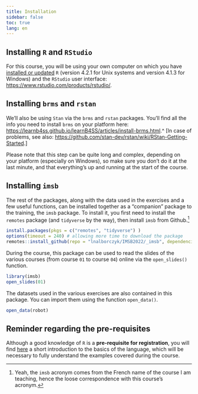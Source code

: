 ```yaml
---
title: Installation
sidebar: false
toc: true
lang: en
---
```


## Installing `R` and `RStudio`

For this course, you will be using your own computer on which you have [installed or updated](https://pbil.univ-lyon1.fr/CRAN/) `R` (version 4.2.1 for Unix systems and version 4.1.3 for Windows) and the `RStudio` user interface: <https://www.rstudio.com/products/rstudio/>. 

## Installing `brms` and `rstan`

We'll also be using `Stan` via the `brms` and `rstan` packages. You'll find all the info you need to install `brms` on your platform here: <https://learnb4ss.github.io/learnB4SS/articles/install-brms.html>.^ [In case of problems, see also: <https://github.com/stan-dev/rstan/wiki/RStan-Getting-Started>.]

Please note that this step can be quite long and complex, depending on your platform (especially on Windows), so make sure you don't do it at the last minute, and that everything's up and running at the start of the course.

## Installing `imsb`

The rest of the packages, along with the data used in the exercises and a few useful functions, can be installed together as a "companion" package to the training, the `imsb` package. To install it, you first need to install the `remotes` package (and `tidyverse` by the way), then install `imsb` from Github.^[Yeah, the `imsb` acronym comes from the French name of the course I am teaching, hence the loose correspondence with this course's acronym.]

```r
install.packages(pkgs = c("remotes", "tidyverse") )
options(timeout = 240) # allowing more time to download the package
remotes::install_github(repo = "lnalborczyk/IMSB2022/_imsb", dependencies = TRUE)
```

During the course, this package can be used to read the slides of the various courses (from course `01` to course `04`) online via the `open_slides()` function.

```r
library(imsb)
open_slides(01)
```

The datasets used in the various exercises are also contained in this package. You can import them using the function `open_data()`.

```r
open_data(robot)
```

## Reminder regarding the pre-requisites

Although a good knowledge of `R` is a **pre-requisite for registration**, you will find [here](https://cran.r-project.org/doc/contrib/Torfs+Brauer-Short-R-Intro.pdf) a short introduction to the basics of the language, which will be necessary to fully understand the examples covered during the course.
